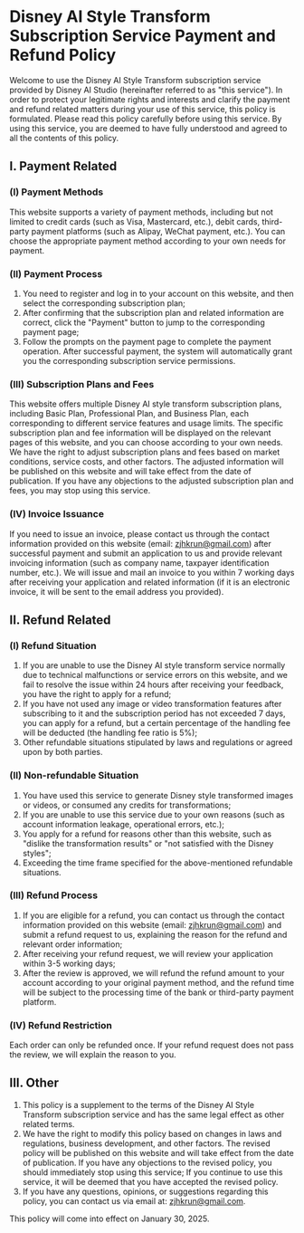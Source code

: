 # Disney AI Style Transform Subscription Service Payment and Refund Policy

Welcome to use the Disney AI Style Transform subscription service provided by Disney AI Studio (hereinafter referred to as "this service"). In order to protect your legitimate rights and interests and clarify the payment and refund related matters during your use of this service, this policy is formulated. Please read this policy carefully before using this service. By using this service, you are deemed to have fully understood and agreed to all the contents of this policy.

## I. Payment Related
### (I) Payment Methods
This website supports a variety of payment methods, including but not limited to credit cards (such as Visa, Mastercard, etc.), debit cards, third-party payment platforms (such as Alipay, WeChat payment, etc.). You can choose the appropriate payment method according to your own needs for payment.

### (II) Payment Process
1. You need to register and log in to your account on this website, and then select the corresponding subscription plan;
2. After confirming that the subscription plan and related information are correct, click the "Payment" button to jump to the corresponding payment page;
3. Follow the prompts on the payment page to complete the payment operation. After successful payment, the system will automatically grant you the corresponding subscription service permissions.

### (III) Subscription Plans and Fees
This website offers multiple Disney AI style transform subscription plans, including Basic Plan, Professional Plan, and Business Plan, each corresponding to different service features and usage limits. The specific subscription plan and fee information will be displayed on the relevant pages of this website, and you can choose according to your own needs. We have the right to adjust subscription plans and fees based on market conditions, service costs, and other factors. The adjusted information will be published on this website and will take effect from the date of publication. If you have any objections to the adjusted subscription plan and fees, you may stop using this service.

### (IV) Invoice Issuance
If you need to issue an invoice, please contact us through the contact information provided on this website (email: zjhkrun@gmail.com) after successful payment and submit an application to us and provide relevant invoicing information (such as company name, taxpayer identification number, etc.). We will issue and mail an invoice to you within 7 working days after receiving your application and related information (if it is an electronic invoice, it will be sent to the email address you provided).

## II. Refund Related
### (I) Refund Situation
1. If you are unable to use the Disney AI style transform service normally due to technical malfunctions or service errors on this website, and we fail to resolve the issue within 24 hours after receiving your feedback, you have the right to apply for a refund;
2. If you have not used any image or video transformation features after subscribing to it and the subscription period has not exceeded 7 days, you can apply for a refund, but a certain percentage of the handling fee will be deducted (the handling fee ratio is 5%);
3. Other refundable situations stipulated by laws and regulations or agreed upon by both parties.

### (II) Non-refundable Situation
1. You have used this service to generate Disney style transformed images or videos, or consumed any credits for transformations;
2. If you are unable to use this service due to your own reasons (such as account information leakage, operational errors, etc.);
3. You apply for a refund for reasons other than this website, such as "dislike the transformation results" or "not satisfied with the Disney styles";
4. Exceeding the time frame specified for the above-mentioned refundable situations.

### (III) Refund Process
1. If you are eligible for a refund, you can contact us through the contact information provided on this website (email: zjhkrun@gmail.com) and submit a refund request to us, explaining the reason for the refund and relevant order information;
2. After receiving your refund request, we will review your application within 3-5 working days;
3. After the review is approved, we will refund the refund amount to your account according to your original payment method, and the refund time will be subject to the processing time of the bank or third-party payment platform.

### (IV) Refund Restriction
Each order can only be refunded once. If your refund request does not pass the review, we will explain the reason to you.

## III. Other
1. This policy is a supplement to the terms of the Disney AI Style Transform subscription service and has the same legal effect as other related terms.
2. We have the right to modify this policy based on changes in laws and regulations, business development, and other factors. The revised policy will be published on this website and will take effect from the date of publication. If you have any objections to the revised policy, you should immediately stop using this service; If you continue to use this service, it will be deemed that you have accepted the revised policy.
3. If you have any questions, opinions, or suggestions regarding this policy, you can contact us via email at: zjhkrun@gmail.com.

This policy will come into effect on January 30, 2025.